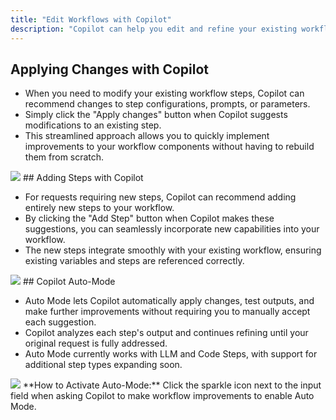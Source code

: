 ```yaml
---
title: "Edit Workflows with Copilot"
description: "Copilot can help you edit and refine your existing workflows. When you make a request, it analyzes your current workflow structure and provides suggestions for modifications, whether it's adding new steps, improving existing ones, or fixing errors."
---
```


## Applying Changes with Copilot

- When you need to modify your existing workflow steps, Copilot can recommend changes to step configurations, prompts, or parameters.
- Simply click the "Apply changes" button when Copilot suggests modifications to an existing step.
- This streamlined approach allows you to quickly implement improvements to your workflow components without having to rebuild them from scratch.
<Frame>
<img src="/images/applying-changes-with-copilot.png"/>
</Frame>
## Adding Steps with Copilot

- For requests requiring new steps, Copilot can recommend adding entirely new steps to your workflow.
- By clicking the "Add Step" button when Copilot makes these suggestions, you can seamlessly incorporate new capabilities into your workflow.
- The new steps integrate smoothly with your existing workflow, ensuring existing variables and steps are referenced correctly.
<Frame>
<img src="/images/adding-steps-with-copilot.png"/>
</Frame>
## Copilot Auto-Mode

- Auto Mode lets Copilot automatically apply changes, test outputs, and make further improvements without requiring you to manually accept each suggestion.
- Copilot analyzes each step's output and continues refining until your original request is fully addressed.
- Auto Mode currently works with LLM and Code Steps, with support for additional step types expanding soon.
<Frame>
<img src="/images/copilot-automode.png"/>
</Frame>
**How to Activate Auto-Mode:** Click the sparkle icon next to the input field when asking Copilot to make workflow improvements to enable Auto Mode.